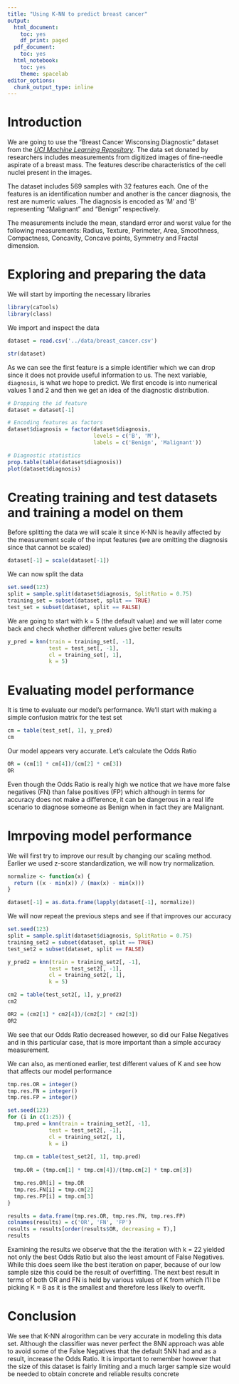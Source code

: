 ```yaml
---
title: "Using K-NN to predict breast cancer"
output:
  html_document:
    toc: yes
    df_print: paged
  pdf_document:
    toc: yes
  html_notebook:
    toc: yes
    theme: spacelab
editor_options:
  chunk_output_type: inline
---
```


# Introduction

We are going to use the "Breast Cancer Wisconsing Diagnostic" dataset from the
*[UCI Machine Learning Repository](https://archive.ics.uci.edu/ml/index.php)*.
The data set donated by researchers includes measurements from digitized images
of fine-needle aspirate of a breast mass. The features describe characteristics 
of the cell nuclei present in the images.\

The dataset includes 569 samples with 32 features each. One of the features is 
an identification number and another is the cancer diagnosis, the rest are
numeric values. The diagnosis is encoded as 'M' and 'B' representing "Malignant"
and "Benign" respectively.\

The measurements include the mean, standard error and worst value for the 
following measurements: Radius, Texture, Perimeter, Area, Smoothness, 
Compactness, Concavity, Concave points, Symmetry and Fractal dimension.

# Exploring and preparing the data

We will start by importing the necessary libraries
```r
library(caTools)
library(class)
```

We import and inspect the data
```r
dataset = read.csv('../data/breast_cancer.csv')

str(dataset)
```
As we can see the first feature is a simple identifier which we can drop since 
it does not provide useful information to us. The next variable, ``diagnosis``,
is what we hope to predict. We first encode is into numerical values 1 and 2 
and then we get an idea of the diagnostic distribution.
```r
# Dropping the id feature
dataset = dataset[-1]

# Encoding features as factors
dataset$diagnosis = factor(dataset$diagnosis, 
                           levels = c('B', 'M'), 
                           labels = c('Benign', 'Malignant'))

# Diagnostic statistics
prop.table(table(dataset$diagnosis))
plot(dataset$diagnosis)
```
# Creating training and test datasets and training a model on them

Before splitting the data we will scale it since K-NN is heavily affected by
the measurement scale of the input features (we are omitting the diagnosis
since that cannot be scaled) 
```r
dataset[-1] = scale(dataset[-1])
```

We can now split the data
```r
set.seed(123)
split = sample.split(dataset$diagnosis, SplitRatio = 0.75)
training_set = subset(dataset, split == TRUE)
test_set = subset(dataset, split == FALSE)
```

We are going to start with k = 5 (the default value) and we will later come 
back and check whether different values give better results
```r
y_pred = knn(train = training_set[, -1],
             test = test_set[, -1],
             cl = training_set[, 1],
             k = 5)
```

# Evaluating model performance
It is time to evaluate our model's performance. We'll start with making a simple
confusion matrix for the test set
```r
cm = table(test_set[, 1], y_pred)
cm
```
Our model appears very accurate. Let's calculate the Odds Ratio
```r
OR = (cm[1] * cm[4])/(cm[2] * cm[3])
OR
```
Even though the Odds Ratio is really high we notice that we have more false
negatives (FN) than false positives (FP) which although in terms for accuracy
does not make a difference, it can be dangerous in a real life scenario to
diagnose someone as Benign when in fact they are Malignant.

# Imrpoving model performance

We will first try to improve our result by changing our scaling method. Earlier
we used z-score standardization, we will now try normalization.
```r
normalize <- function(x) {
  return ((x - min(x)) / (max(x) - min(x)))
}

dataset[-1] = as.data.frame(lapply(dataset[-1], normalize))
```

We will now repeat the previous steps and see if that improves our accuracy
```r
set.seed(123)
split = sample.split(dataset$diagnosis, SplitRatio = 0.75)
training_set2 = subset(dataset, split == TRUE)
test_set2 = subset(dataset, split == FALSE)

y_pred2 = knn(train = training_set2[, -1],
             test = test_set2[, -1],
             cl = training_set2[, 1],
             k = 5)

cm2 = table(test_set2[, 1], y_pred2)
cm2

OR2 = (cm2[1] * cm2[4])/(cm2[2] * cm2[3])
OR2
```
We see that our Odds Ratio decreased however, so did our False Negatives and 
in this particular case, that is more important than a simple accuracy 
measurement.

We can also, as mentioned earlier, test different values of K and see how that
affects our model performance
```r
tmp.res.OR = integer()
tmp.res.FN = integer()
tmp.res.FP = integer()

set.seed(123)
for (i in c(1:25)) {
  tmp.pred = knn(train = training_set2[, -1],
             test = test_set2[, -1],
             cl = training_set2[, 1],
             k = i)
  
  tmp.cm = table(test_set2[, 1], tmp.pred)
  
  tmp.OR = (tmp.cm[1] * tmp.cm[4])/(tmp.cm[2] * tmp.cm[3])

  tmp.res.OR[i] = tmp.OR
  tmp.res.FN[i] = tmp.cm[2]
  tmp.res.FP[i] = tmp.cm[3]
}

results = data.frame(tmp.res.OR, tmp.res.FN, tmp.res.FP)
colnames(results) = c('OR', 'FN', 'FP')
results = results[order(results$OR, decreasing = T),]
results
```
Examining the results we observe that the the iteration with k = 22 yielded not 
only the best Odds Ratio but also the least amount of False Negatives. While 
this does seem like the best iteration on paper, because of our low sample size
this could be the result of overfitting. The next best result in terms of both 
OR and FN is held by various values of K from which I'll be picking K = 8 as it 
is the smallest and therefore less likely to overfit.

# Conclusion
We see that K-NN alrogorithm can be very accurate in modeling this data set. 
Although the classifier was never perfect the 8NN approach was able to avoid 
some of the False Negatives that the default 5NN had and as a result, increase
the Odds Ratio. It is important to remember however that the size of this
dataset is fairly limiting and a much larger sample size would be needed to 
obtain concrete and reliable results
concrete 
